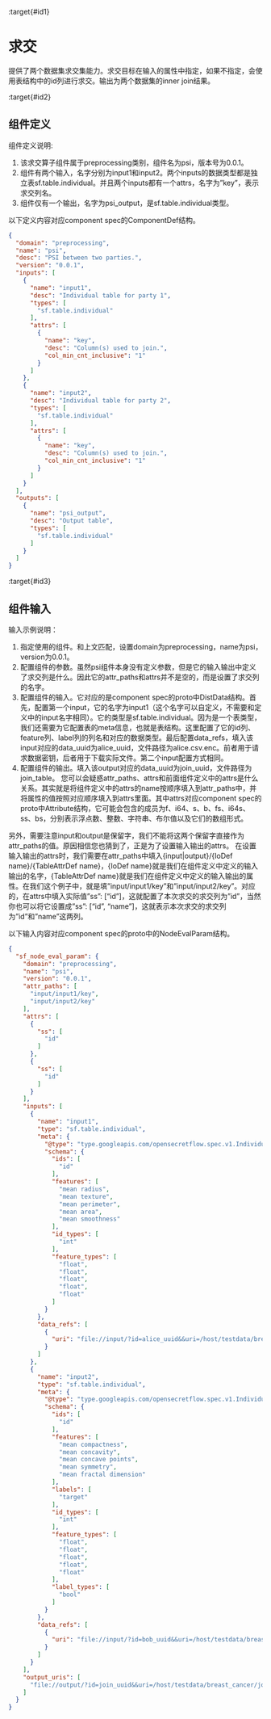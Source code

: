 :target{#id1}

# 求交

提供了两个数据集求交集能力。求交目标在输入的属性中指定，如果不指定，会使用表结构中的id列进行求交。输出为两个数据集的inner join结果。

:target{#id2}

## 组件定义

组件定义说明:

1. 该求交算子组件属于preprocessing类别，组件名为psi，版本号为0.0.1。
2. 组件有两个输入，名字分别为input1和input2。两个inputs的数据类型都是独立表sf.table.individual。并且两个inputs都有一个attrs，名字为”key”，表示求交列名。
3. 组件仅有一个输出，名字为psi\_output，是sf.table.individual类型。

以下定义内容对应component spec的ComponentDef结构。

```json
{
  "domain": "preprocessing",
  "name": "psi",
  "desc": "PSI between two parties.",
  "version": "0.0.1",
  "inputs": [
    {
      "name": "input1",
      "desc": "Individual table for party 1",
      "types": [
        "sf.table.individual"
      ],
      "attrs": [
        {
          "name": "key",
          "desc": "Column(s) used to join.",
          "col_min_cnt_inclusive": "1"
        }
      ]
    },
    {
      "name": "input2",
      "desc": "Individual table for party 2",
      "types": [
        "sf.table.individual"
      ],
      "attrs": [
        {
          "name": "key",
          "desc": "Column(s) used to join.",
          "col_min_cnt_inclusive": "1"
        }
      ]
    }
  ],
  "outputs": [
    {
      "name": "psi_output",
      "desc": "Output table",
      "types": [
        "sf.table.individual"
      ]
    }
  ]
}
```

:target{#id3}

## 组件输入

输入示例说明：

1. 指定使用的组件。和上文匹配，设置domain为preprocessing，name为psi，version为0.0.1。
2. 配置组件的参数。虽然psi组件本身没有定义参数，但是它的输入输出中定义了求交列是什么。因此它的attr\_paths和attrs并不是空的，而是设置了求交列的名字。
3. 配置组件的输入。它对应的是component spec的proto中DistData结构。首先，配置第一个input，它的名字为input1（这个名字可以自定义，不需要和定义中的input名字相同）。它的类型是sf.table.individual。因为是一个表类型，我们还需要为它配置表的meta信息，也就是表结构。这里配置了它的id列、feature列、label列的列名和对应的数据类型。最后配置data\_refs，填入该input对应的data\_uuid为alice\_uuid，文件路径为alice.csv.enc。前者用于请求数据密钥，后者用于下载实际文件。第二个input配置方式相同。
4. 配置组件的输出。填入该output对应的data\_uuid为join\_uuid，文件路径为join\_table。
   您可以会疑惑attr\_paths、attrs和前面组件定义中的attrs是什么关系。其实就是将组件定义中的attrs的name按顺序填入到attr\_paths中，并将属性的值按照对应顺序填入到attrs里面。其中attrs对应component spec的proto中Attribute结构，它可能会包含的成员为f、i64、s、b、fs、i64s、ss、bs，分别表示浮点数、整数、字符串、布尔值以及它们的数组形式。

另外，需要注意input和output是保留字，我们不能将这两个保留字直接作为attr\_paths的值。原因相信您也猜到了，正是为了设置输入输出的attrs。
在设置输入输出的attrs时，我们需要在attr\_paths中填入\{input|output}/\{IoDef name}/\{TableAttrDef name}，\{IoDef name}就是我们在组件定义中定义的输入输出的名字，\{TableAttrDef name}就是我们在组件定义中定义的输入输出的属性。在我们这个例子中，就是填”input/input1/key”和”input/input2/key”。对应的，在attrs中填入实际值”ss”: \[“id”]，这就配置了本次求交的求交列为”id”，当然你也可以将它设置成”ss”: \[“id”, “name”]，这就表示本次求交的求交列为”id”和”name”这两列。

以下输入内容对应component spec的proto中的NodeEvalParam结构。

```json
{
  "sf_node_eval_param": {
    "domain": "preprocessing",
    "name": "psi",
    "version": "0.0.1",
    "attr_paths": [
      "input/input1/key",
      "input/input2/key"
    ],
    "attrs": [
      {
        "ss": [
          "id"
        ]
      },
      {
        "ss": [
          "id"
        ]
      }
    ],
    "inputs": [
      {
        "name": "input1",
        "type": "sf.table.individual",
        "meta": {
          "@type": "type.googleapis.com/opensecretflow.spec.v1.IndividualTable",
          "schema": {
            "ids": [
              "id"
            ],
            "features": [
              "mean radius",
              "mean texture",
              "mean perimeter",
              "mean area",
              "mean smoothness"
            ],
            "id_types": [
              "int"
            ],
            "feature_types": [
              "float",
              "float",
              "float",
              "float",
              "float"
            ]
          }
        },
        "data_refs": [
          {
            "uri": "file://input/?id=alice_uuid&&uri=/host/testdata/breast_cancer/alice.csv.enc"
          }
        ]
      },
      {
        "name": "input2",
        "type": "sf.table.individual",
        "meta": {
          "@type": "type.googleapis.com/opensecretflow.spec.v1.IndividualTable",
          "schema": {
            "ids": [
              "id"
            ],
            "features": [
              "mean compactness",
              "mean concavity",
              "mean concave points",
              "mean symmetry",
              "mean fractal dimension"
            ],
            "labels": [
              "target"
            ],
            "id_types": [
              "int"
            ],
            "feature_types": [
              "float",
              "float",
              "float",
              "float",
              "float"
            ],
            "label_types": [
              "bool"
            ]
          }
        },
        "data_refs": [
          {
            "uri": "file://input/?id=bob_uuid&&uri=/host/testdata/breast_cancer/bob.csv.enc"
          }
        ]
      }
    ],
    "output_uris": [
      "file://output/?id=join_uuid&&uri=/host/testdata/breast_cancer/join_table"
    ]
  }
}
```

